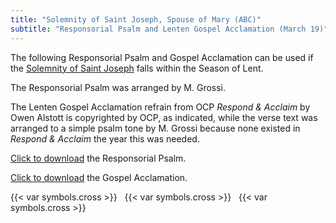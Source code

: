 ```yaml
---
title: "Solemnity of Saint Joseph, Spouse of Mary (ABC)"
subtitle: "Responsorial Psalm and Lenten Gospel Acclamation (March 19)"
---
```


::: {.red}
The following Responsorial Psalm and Gospel Acclamation can be used if the [Solemnity of Saint Joseph](../feasts/mar19-stjoseph.qmd) falls within the Season of Lent.

The Responsorial Psalm was arranged by M. Grossi.

The Lenten Gospel Acclamation refrain from OCP *Respond & Acclaim* by Owen Alstott is copyrighted by OCP, as indicated, while the verse text was arranged to a simple psalm tone by M. Grossi because none existed in *Respond & Acclaim* the year this was needed.

<a href="./saint-joseph-psalm.pdf" target="_blank">Click to download</a> the Responsorial Psalm.

<a href="./saint-joseph-acclamation.pdf" target="_blank">Click to download</a> the Gospel Acclamation.
:::

<!-- ```{=html}
<object data="saint-joseph-psalm-accl.pdf#toolbar=0&navpanes=0&scrollbar=0" type="application/pdf" width="100%" height="100%">
    <p>It appears you don't have a PDF plugin for this browser.
    No biggie... you can <a href="saint-joseph-psalm-accl.pdf">click here to download the PDF file.</a></p>
</object>
``` -->

::: {.centered}
{{< var symbols.cross >}} &nbsp; {{< var symbols.cross >}} &nbsp; {{< var symbols.cross >}}
:::
